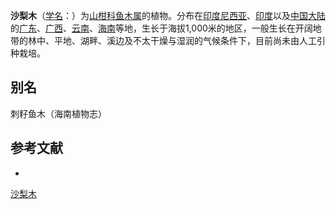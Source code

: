 {{Speciesbox
| name = 沙梨木
| status = 
| status_system = 
| image = 
| genus = Crateva
| species = nurvala
| authority = Buch.-Ham.
}}

'''沙梨木'''（[[学名|学名]]：{{lang|la|''Crateva nurvala''}}）为[[山柑科|山柑科]][[鱼木属|鱼木属]]的植物。分布在[[印度尼西亚|印度尼西亚]]、[[印度|印度]]以及[[中国大陆|中国大陆]]的[[广东|广东]]、[[广西|广西]]、[[云南|云南]]、[[海南|海南]]等地，生长于海拔1,000米的地区，一般生长在开阔地带的林中、平地、湖畔、溪边及不太干燥与湿润的气候条件下，目前尚未由人工引种栽培。

== 别名 ==
刺籽鱼木（海南植物志）

== 参考文献 ==
<div class="references-small">
* {{cite web| url =http://www.bioinfo.cn/db05/KmzwSpecies.php?action=view&id=2857| title =沙梨木| work =《中国高等植物数据库全库》| publisher =中国科学院微生物研究所| author =昆明植物研究所| accessdate =2009-02-23| deadurl =yes| archiveurl =https://web.archive.org/web/20160305030409/http://www.bioinfo.cn/db05/KmzwSpecies.php?action=view&id=2857| archivedate =2016-03-05}}
</div>
{{Taxonbar|from=Q11140127}}

[[Category:鱼木属|沙梨木]]


{{植物小作品}}
